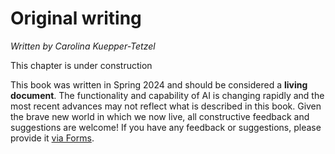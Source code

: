 
# Original writing

*Written by Carolina Kuepper-Tetzel*

::: {.callout-caution}
This chapter is under construction
:::

::: {.callout-caution}
This book was written in Spring 2024 and should be considered a **living document**. The functionality and capability of AI is changing rapidly and the most recent advances may not reflect what is described in this book. Given the brave new world in which we now live, all constructive feedback and suggestions are welcome! If you have any feedback or suggestions, please provide it [via Forms](https://forms.office.com/Pages/ResponsePage.aspx?id=KVxybjp2UE-B8i4lTwEzyKAHhjrab3lLkx60RR1iKjNUM0VCMUUxUUFLMTdNM0JTS09PSDg2SFQ3US4u).
:::
